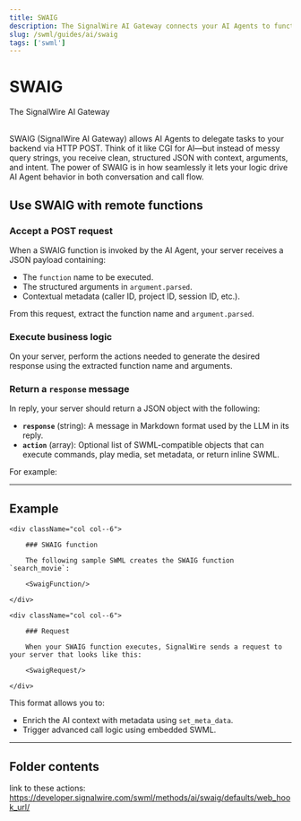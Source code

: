 ```yaml
---
title: SWAIG
description: The SignalWire AI Gateway connects your AI Agents to functionality on your backend.
slug: /swml/guides/ai/swaig
tags: ['swml']
---
```



# SWAIG 

<Subtitle>The SignalWire AI Gateway</Subtitle><br/><br/>

SWAIG (SignalWire AI Gateway) allows AI Agents to delegate tasks to your backend via HTTP POST. 
Think of it like CGI for AI—but instead of messy query strings, you receive clean, structured JSON with context, arguments, and intent.
The power of SWAIG is in how seamlessly it lets your logic drive AI Agent behavior in both conversation and call flow.

## Use SWAIG with remote functions

<Steps>

### Accept a POST request

When a SWAIG function is invoked by the AI Agent, your server receives a JSON payload containing:
* The `function` name to be executed.
* The structured arguments in `argument.parsed`.
* Contextual metadata (caller ID, project ID, session ID, etc.).

From this request, extract the function name and `argument.parsed`.

### Execute business logic

On your server, perform the actions needed to generate the desired response using the extracted function name and arguments.

### Return a `response` message

In reply, your server should return a JSON object with the following:
* **`response`** (string): A message in Markdown format used by the LLM in its reply.
* **`action`** (array): Optional list of SWML-compatible objects that can execute commands, play media, set metadata, or return inline SWML.

For example:

<SwaigResponse/>

</Steps>



---

## Example

<div className="row">
    
    <div className="col col--6">

        ### SWAIG function

        The following sample SWML creates the SWAIG function `search_movie`:

        <SwaigFunction/>
        
    </div>
    
    <div className="col col--6">

        ### Request

        When your SWAIG function executes, SignalWire sends a request to your server that looks like this:

        <SwaigRequest/>
        
    </div>
    
</div>

This format allows you to:
* Enrich the AI context with metadata using `set_meta_data`.
* Trigger advanced call logic using embedded SWML.

---

## Folder contents

<DocCardList />

[ai-swaig]: /swml/methods/ai/swaig

link to these actions: https://developer.signalwire.com/swml/methods/ai/swaig/defaults/web_hook_url/